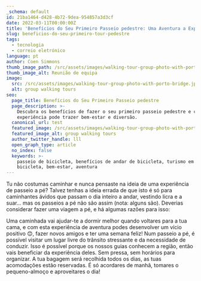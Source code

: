 ```yaml
---
_schema: default
id: 21ba1464-d428-4b72-9dea-954857a3d3cf
date: 2022-03-11T00:00:00Z
title: 'Benefícios do Seu Primeiro Passeio pedestre: Uma Aventura a Experimentar'
slug: beneficios-do-seu-primeiro-tour-pedestre
tags:
  - tecnologia
  - correio eletrónico
language: pt
author: Coen Simmons
thumb_image_path: /src/assets/images/walking-tour-group-photo-with-porto-bridge.jpg
thumb_image_alt: Reunião de equipa
image:
  src: /src/assets/images/walking-tour-group-photo-with-porto-bridge.jpg
  alt: group walking tours
seo:
  page_title: Benefícios do Seu Primeiro Passeio pedestre
  page_description: >-
    Descubra os benefícios de fazer o seu primeiro passeio pedestre e como esta
    experiência pode trazer bem-estar e diversão.
  canonical_url: test
  featured_image: /src/assets/images/walking-tour-group-photo-with-porto-bridge.jpg
  featured_image_alt: group walking tours
  author_twitter_handle: lll
  open_graph_type: article
  no_index: false
  keywords: >-
    passeio de bicicleta, benefícios de andar de bicicleta, turismo em
    bicicleta, bem-estar, aventura
---
```

Tu não costumas caminhar e nunca pensaste na ideia de uma experiência de passeio a pé? Talvez tenhas a ideia errada de que isto é só para caminhantes ávidos que passam o dia inteiro a andar, vestindo licra e a suar… mas os passeios a pé não são assim (nota: alguns são). Deverias considerar fazer uma viagem a pé, e há algumas razões para isso:

Uma caminhada vai ajudar-te a dormir melhor quando voltares para a tua cama, e com esta experiência de aventura podes desenvolver um vício positivo 😊, fazer novos amigos e ter uma semana feliz! Num passeio a pé, é possível visitar um lugar livre do trânsito stressante e da necessidade de conduzir. Isso é possível porque os nossos guias conhecem a região, então vais beneficiar da experiência deles. Sem pressa, sem horários para organizar. A tua bagagem será recolhida todos os dias, as tuas acomodações estão reservadas. É só acordares de manhã, tomares o pequeno-almoço e aproveitares o dia!